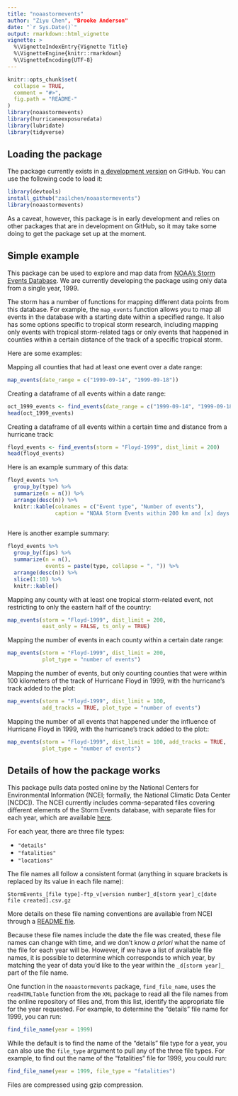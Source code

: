 ```yaml
---
title: "noaastormevents"
author: "Ziyu Chen", "Brooke Anderson"
date: "`r Sys.Date()`"
output: rmarkdown::html_vignette
vignette: >
  %\VignetteIndexEntry{Vignette Title}
  %\VignetteEngine{knitr::rmarkdown}
  %\VignetteEncoding{UTF-8}
---
```



```r
knitr::opts_chunk$set(
  collapse = TRUE,
  comment = "#>",
  fig.path = "README-"
)
library(noaastormevents)
library(hurricaneexposuredata)
library(lubridate)
library(tidyverse)
```

## Loading the package

The package currently exists in [a development version](https://github.com/zailchen/noaastormevents) on GitHub. You can use the following code to load it:

```r
library(devtools)
install_github("zailchen/noaastormevents")
library(noaastormevents)
```

As a caveat, however, this package is in early development and relies on other packages that are in development on GitHub, so it may take some doing to get the package set up at the moment. 

## Simple example

This package can be used to explore and map data from [NOAA's Storm Events Database](https://www.ncdc.noaa.gov/stormevents/). We are currently developing the package using only data from a single year, 1999. 

The storm has a number of functions for mapping different data points from this database. For example, the `map_events` function allows you to map all events in the database with a starting date within a specified range. It also has some options specific to tropical storm research, including mapping only events with tropical storm-related tags or only events that happened in counties within a certain distance of the track of a specific tropical storm. 

Here are some examples: 

Mapping all counties that had at least one event over a date range:

```r
map_events(date_range = c("1999-09-14", "1999-09-18"))
```

Creating a dataframe of all events within a date range:

```r
oct_1999_events <- find_events(date_range = c("1999-09-14", "1999-09-18"))
head(oct_1999_events)
```

Creating a dataframe of all events within a certain time and distance from a hurricane track:

```r
floyd_events <- find_events(storm = "Floyd-1999", dist_limit = 200)
head(floyd_events)
```

Here is an example summary of this data:

```r
floyd_events %>%
  group_by(type) %>%
  summarize(n = n()) %>%
  arrange(desc(n)) %>%
  knitr::kable(colnames = c("Event type", "Number of events"),
               caption = "NOAA Storm Events within 200 km and [x] days of Hurricane Floyd.")
  
```

Here is another example summary:

```r
floyd_events %>%
  group_by(fips) %>%
  summarize(n = n(),
            events = paste(type, collapse = ", ")) %>%
  arrange(desc(n)) %>%
  slice(1:10) %>%
  knitr::kable()
```


Mapping any county with at least one tropical storm-related event, not restricting to only the eastern half of the country:

```r
map_events(storm = "Floyd-1999", dist_limit = 200,
           east_only = FALSE, ts_only = TRUE)
```

Mapping the number of events in each county within a certain date range:

```r
map_events(storm = "Floyd-1999", dist_limit = 200,
           plot_type = "number of events")
```

Mapping the number of events, but only counting counties that were within 100 kilometers of the track of Hurricane Floyd in 1999, with the hurricane's track added to the plot:

```r
map_events(storm = "Floyd-1999", dist_limit = 100, 
           add_tracks = TRUE, plot_type = "number of events")
```

Mapping the number of all events that happened under the influence of Hurricane Floyd in 1999, with the hurricane's track added to the plot::

```r
map_events(storm = "Floyd-1999", dist_limit = 100, add_tracks = TRUE,
           plot_type = "number of events")
```

## Details of how the package works

This package pulls data posted online by the National Centers for Environmental Information (NCEI; formally, the National Climatic Data Center [NCDC]). The NCEI currently includes comma-separated files covering different elements of the Storm Events database, with separate files for each year, which are available [here](http://www1.ncdc.noaa.gov/pub/data/swdi/stormevents/csvfiles/). 

For each year, there are three file types: 

- `"details"`
- `"fatalities"`
- `"locations"`

The file names all follow a consistent format (anything in square brackets is replaced by its value in each file name): 

```
StormEvents_[file type]-ftp_v[version number]_d[storm year]_c[date file created].csv.gz
```

More details on these file naming conventions are available from NCEI through a [README file](http://www1.ncdc.noaa.gov/pub/data/swdi/stormevents/csvfiles/README).

Because these file names include the date the file was created, these file names can change with time, and we don't know *a priori* what the name of the file for each year will be. However, if we have a list of available file names, it is possible to determine which corresponds to which year, by matching the year of data you'd like to the year within the `_d[storm year]_` part of the file name. 

One function in the `noaastormevents` package, `find_file_name`, uses the `readHTMLTable` function from the `XML` package to read all the file names from the online repository of files and, from this list, identify the appropriate file for the year requested. For example, to determine the "details" file name for 1999, you can run: 

```r
find_file_name(year = 1999)
```

While the default is to find the name of the "details" file type for a year, you can also use the `file_type` argument to pull any of the three file types. For example, to find out the name of the "fatalities" file for 1999, you could run: 

```r
find_file_name(year = 1999, file_type = "fatalities")
```

Files are compressed using gzip compression. 
